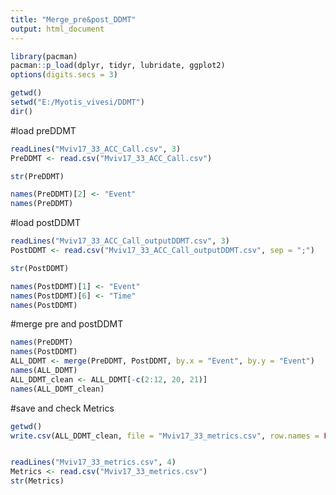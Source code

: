 ```yaml
---
title: "Merge_pre&post_DDMT"
output: html_document
---
```



```r
library(pacman)
pacman::p_load(dplyr, tidyr, lubridate, ggplot2)
options(digits.secs = 3)

getwd()
setwd("E:/Myotis_vivesi/DDMT")
dir()
```

#load preDDMT
``` r
readLines("Mviv17_33_ACC_Call.csv", 3)
PreDDMT <- read.csv("Mviv17_33_ACC_Call.csv")

str(PreDDMT)

names(PreDDMT)[2] <- "Event"
names(PreDDMT)
```

#load postDDMT
``` r
readLines("Mviv17_33_ACC_Call_outputDDMT.csv", 3)
PostDDMT <- read.csv("Mviv17_33_ACC_Call_outputDDMT.csv", sep = ";")

str(PostDDMT)

names(PostDDMT)[1] <- "Event"
names(PostDDMT)[6] <- "Time"
names(PostDDMT)
```

#merge pre and postDDMT
``` r
names(PreDDMT)
names(PostDDMT)
ALL_DDMT <- merge(PreDDMT, PostDDMT, by.x = "Event", by.y = "Event")
names(ALL_DDMT)
ALL_DDMT_clean <- ALL_DDMT[-c(2:12, 20, 21)]
names(ALL_DDMT_clean)
```

#save and check Metrics
``` r
getwd()
write.csv(ALL_DDMT_clean, file = "Mviv17_33_metrics.csv", row.names = FALSE)


readLines("Mviv17_33_metrics.csv", 4)
Metrics <- read.csv("Mviv17_33_metrics.csv")
str(Metrics)
```